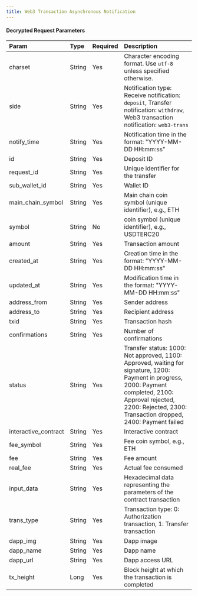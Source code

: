 ---
title: Web3 Transaction Asynchronous Notification
---

#### Decrypted Request Parameters

| Param            | Type   | Required | Description                                                  |
| :--------------- | :----- | :------- | :----------------------------------------------------------- |
| charset          | String | Yes      | Character encoding format. Use `utf-8` unless specified otherwise. |
| side             | String | Yes      | Notification type: Receive notification: `deposit`, Transfer notification: `withdraw`, Web3 transaction notification: `web3-trans` |
| notify_time      | String | Yes      | Notification time in the format: "YYYY-MM-DD HH:mm:ss"        |
| id               | String | Yes      | Deposit ID                                                   |
| request_id       | String | Yes      | Unique identifier for the transfer                            |
| sub_wallet_id    | String | Yes      | Wallet ID                                                |
| main_chain_symbol| String | Yes      | Main chain coin symbol (unique identifier), e.g., ETH        |
| symbol           | String | No       | coin symbol (unique identifier), e.g., USDTERC20          |
| amount           | String | Yes      | Transaction amount                                            |
| created_at       | String | Yes      | Creation time in the format: "YYYY-MM-DD HH:mm:ss"            |
| updated_at       | String | Yes      | Modification time in the format: "YYYY-MM-DD HH:mm:ss"        |
| address_from     | String | Yes      | Sender address                                               |
| address_to       | String | Yes      | Recipient address                                            |
| txid             | String | Yes      | Transaction hash                                             |
| confirmations    | String | Yes      | Number of confirmations                                      |
| status           | String | Yes      | Transfer status: 1000: Not approved, 1100: Approved, waiting for signature, 1200: Payment in progress, 2000: Payment completed, 2100: Approval rejected, 2200: Rejected, 2300: Transaction dropped, 2400: Payment failed |
| interactive_contract | String | Yes   | Interactive contract                                         |
| fee_symbol       | String | Yes      | Fee coin symbol, e.g., ETH                                |
| fee              | String | Yes      | Fee amount                                                   |
| real_fee         | String | Yes      | Actual fee consumed                                          |
| input_data       | String | Yes      | Hexadecimal data representing the parameters of the contract transaction |
| trans_type       | String | Yes      | Transaction type: 0: Authorization transaction, 1: Transfer transaction |
| dapp_img         | String | Yes      | Dapp image                                                   |
| dapp_name        | String | Yes      | Dapp name                                                    |
| dapp_url         | String | Yes      | Dapp access URL                                              |
| tx_height        | Long   |Yes   | Block height at which the transaction is completed |